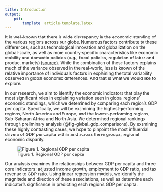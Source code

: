 ```yaml
---
title: Introduction
output:
    pdf: 
        template: article-template.latex
---
```


It is well-known that there is wide discrepancy in the economic standing of the various regions across our globe. Numerous factors contribute to these differences, such as technological innovation and globalization on the global-scale, as well as more country-specific characteristics like economic stability and domestic policies (e.g., fiscal policies, regulation of labor and product markets) [(source)](https://www.imf.org/en/Topics/Inequality/introduction-to-inequality#:~:text=Global%20factors%2C%20such%20as%20technological,Card%20and%20DiNardo%2C%202002). While the combination of these factors explains much of the variance observed in the real-world, less is known of the relative importance of individuals factors in explaining the total variability observed in global economic differences. And that is what we would like to explore. 

In our research, we aim to identify the economic indicators that play the most significant roles in explaining variation seen in global regions' economic standings, which we detemined by comparing each region's GDP per capita. Specifically, we will be examining the highest-performing regions, North America and Europe, and the lowest-performing regions, Sub-Saharan Africa and North Asia. We determined regional rankings through preliminary analysis (@fig-global_gdp_comparisons). By examining these highly contrasting cases, we hope to pinpoint the most influential drivers of GDP per capita within and across these groups, regional economic disparity.

![Figure 1. Regional GDP per capita](scripts/report/regional_gdp_per_capita.png){#fig-global_gdp_comparisons}

Our analysis examines the relationships between GDP per capita and three core indicators: adjusted income growth, employment to GDP ratio, and tax revenue to GDP ratio. Using linear regression models, we identify the magnitude and direction of these associations, as well as determine each indicator's signficance in predicting each region's GDP per capita. 